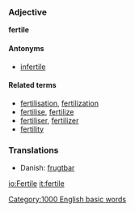 ===Adjective===
'''fertile'''

====Antonyms====
*[[infertile]]

====Related terms====
*[[fertilisation]], [[fertilization]]
*[[fertilise]], [[fertilize]]
*[[fertiliser]], [[fertilizer]]
*[[fertility]]

===Translations===
*Danish: [[frugtbar]]

[[Category:1000 English basic words]]

[[io:Fertile]]
[[it:fertile]]